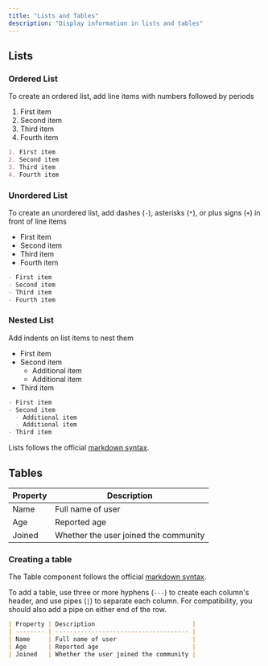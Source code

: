 ```yaml
---
title: "Lists and Tables"
description: "Display information in lists and tables"
---
```

## Lists
### Ordered List

To create an ordered list, add line items with numbers followed by periods

1. First item
2. Second item
3. Third item
4. Fourth item

```md
1. First item
2. Second item
3. Third item
4. Fourth item
```

### Unordered List

To create an unordered list, add dashes (`-`), asterisks (`*`), or plus signs (`+`) in front of line items

- First item
- Second item
- Third item
- Fourth item

```md
- First item
- Second item
- Third item
- Fourth item
```

### Nested List

Add indents on list items to nest them

- First item
- Second item
  - Additional item
  - Additional item
- Third item

```md
- First item
- Second item
  - Additional item
  - Additional item
- Third item
```

<Tip>

Lists follows the official [markdown syntax](https://www.markdownguide.org/basic-syntax/#lists-1).

</Tip>

## Tables

| Property | Description                           |
| -------- | ------------------------------------- |
| Name     | Full name of user                     |
| Age      | Reported age                          |
| Joined   | Whether the user joined the community |


### Creating a table

<Tip>

The Table component follows the official [markdown syntax](https://www.markdownguide.org/extended-syntax/#tables).

</Tip>

To add a table, use three or more hyphens (`---`) to create each column's header, and use pipes (`|`) to separate each column. For compatibility, you should also add a pipe on either end of the row.

```md
| Property | Description                           |
| -------- | ------------------------------------- |
| Name     | Full name of user                     |
| Age      | Reported age                          |
| Joined   | Whether the user joined the community |
```